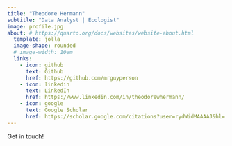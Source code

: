 ```yaml
---
title: "Theodore Hermann"
subtitle: "Data Analyst | Ecologist"
image: profile.jpg
about: # https://quarto.org/docs/websites/website-about.html
  template: jolla
  image-shape: rounded
  # image-width: 10em
  links:
    - icon: github
      text: Github
      href: https://github.com/mrguyperson
    - icon: linkedin
      text: LinkedIn
      href: https://www.linkedin.com/in/theodorewhermann/
    - icon: google
      text: Google Scholar
      href: https://scholar.google.com/citations?user=rydWidMAAAAJ&hl=
---
```

Get in touch!
<!-- {{< lipsum 1 >}}

## Education

**SUNY--ESF** \| Syracuse, New York, USA

PhD in Biology \| Aug 2010--Dec 2018

**Syracuse University** \| Syracuse, New York, USA

Master in Public Administration \| July 2012--June 2013

**Cornell University** \| Ithaca, New York, USA

Bachelor in Earth Science \| Aug 2005--May 2009

## Experience

Workplace \| Job title \| April 20XX - present -->